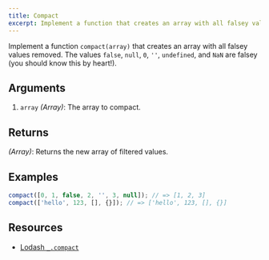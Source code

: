 ```yaml
---
title: Compact
excerpt: Implement a function that creates an array with all falsey values removed
---
```


Implement a function `compact(array)` that creates an array with all falsey values removed. The values `false`, `null`, `0`, `''`, `undefined`, and `NaN` are falsey (you should know this by heart!).

## Arguments

1. `array` _(Array)_: The array to compact.

## Returns

_(Array)_: Returns the new array of filtered values.

## Examples

```js
compact([0, 1, false, 2, '', 3, null]); // => [1, 2, 3]
compact(['hello', 123, [], {}]); // => ['hello', 123, [], {}]
```

## Resources

- [Lodash `_.compact`](https://lodash.com/docs/#compact)
